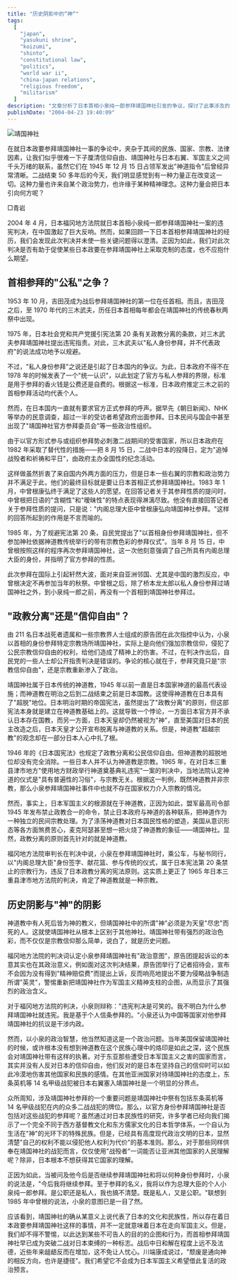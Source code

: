 ```yaml
---
title: "历史阴影中的“神“"
tags:
  [
    "japan",
    "yasukuni shrine",
    "koizumi",
    "shinto",
    "constitutional law",
    "politics",
    "world war ii",
    "china-japan relations",
    "religious freedom",
    "militarism"
  ]
description: "文章分析了日本首相小泉纯一郎参拜靖国神社引发的争议，探讨了此事涉及的政教分离、信仰自由及历史问题。作者回顾了战后日本历届首相参拜靖国神社的历史，指出参拜的政治含义远超宗教意义，特别是考虑到靖国神社祭祀包括东条英机在内的 14 名甲级战犯。福冈法院的违宪判决厘清了神道教的宗教属性，但未能解决靖国神社作为日军侵略象征的历史争议，以及政府高层参拜对亚洲邻国造成的伤害。"
publishDate: "2004-04-23 19:40:09"
---
```


![靖国神社](http://www.nanfangdaily.com.cn/zm/20040422/xw/tx2/200404220049_267196.jpg)

在就日本政要参拜靖国神社一事的争论中，夹杂于其间的民族、国家、宗教、法律因素，让我们似乎很难一下子厘清信仰自由、靖国神社与日本右翼、军国主义之间千头万绪的联系，虽然它们在 1945 年 12 月 15 日占领军发出"神道指令"后曾经异常清晰。二战结束 50 多年后的今天，我们明显感觉到有一种力量正在改变这一切。这种力量也许来自某个政治势力，也许缘于某种精神理念。这种力量会把日本引向何方呢？

□青岩

2004 年 4 月，日本福冈地方法院就日本首相小泉纯一郎参拜靖国神社一案的违宪判决，在中国激起了巨大反响。然而，如果回顾一下日本首相参拜靖国神社的经历，我们会发现此次判决并未使一些关键问题得以澄清。正因为如此，我们对此次判决是否有助于促使某些日本政要在参拜靖国神社上采取克制的态度，也不应抱什么期望。

## 首相参拜的"公私"之争？

1953 年 10 月，吉田茂成为战后参拜靖国神社的第一位在任首相。而且，吉田茂之后，至 1970 年代的三木武夫，历任日本首相每年都会在靖国神社的传统春秋两祭中出现。

1975 年，日本社会党和共产党援引宪法第 20 条有关政教分离的条款，对三木武夫参拜靖国神社提出违宪指责。对此，三木武夫以"私人身份参拜，并不代表政府"的说法成功地予以规避。

不过，"私人身份参拜"之说还是引起了日本国内的争议。为此，日本政府不得不在 1978 年的时候发表了一个"统一认识"，以此划定了官方与私人参拜的界限，标准是用于参拜的香火钱是公费还是自费的。根据这一标准，日本政府推定三木之前的首相参拜活动均代表个人。

然而，在日本国内一直就有要求官方正式参拜的呼声。据早先《朝日新闻》、NHK 等举办的民意调查，超过一半的受访者希望政府出面参拜。日本民间与国会中甚至出现了"靖国神社官方参拜委员会"等一些政治性组织。

由于以官方形式参与或组织参拜势必刺激二战期间的受害国家，所以日本政府在 1982 年采取了替代性的措施——把 8 月 15 日，二战中日本的投降日，定为"追悼战殁者和祈祷和平日"，由政府主办全国性的纪念活动。

这样做虽然折衷了来自国内外两方面的压力，但是日本一些右翼的宗教和政治势力并不满足于此，他们的最终目标就是要让日本首相正式参拜靖国神社。1983 年 1 月，中曾根康弘终于满足了这些人的愿望。在回答记者关于其参拜性质的提问时，中曾根把日语的"含糊性"和"暧昧性"的特点表现得淋漓尽致。他没有直接回答记者关于参拜性质的提问，只是说："内阁总理大臣中曾根康弘向靖国神社参拜。"这样的回答所起到的作用是不言而喻的。

1985 年，为了规避宪法第 20 条，自民党提出了"以首相身份参拜靖国神社，但不参加神社依据神道教传统举行的带有宗教色彩的参拜仪式"。当年 8 月 15 日，中曾根按照这样的程序再次参拜靖国神社，这一次他刻意强调了自己所具有内阁总理大臣的身份，并指明了官方参拜的性质。

此次参拜在国际上引起轩然大波，面对来自亚洲邻国、尤其是中国的激烈反应，中曾根决定不再参加当年的秋祭。中曾根之后，除了桥本龙太郎以私人身份参拜过靖国神社之外，到小泉纯一郎之前，再没有一个首相到靖国神社参拜过。

## "政教分离"还是"信仰自由"？

由 211 名日本战死者遗属和一些宗教界人士组成的原告团在此次指控中认为，小泉以首相的身份参拜特定宗教场所靖国神社，实际上是向他们强加宗教信仰，侵犯了公民宗教信仰自由的权利，给他们造成了精神上的伤害。不过，在判决作出后，自民党的一些人士却公开指责判决是错误的。争论的核心就在于，参拜究竟只是"宗教信仰自由"，还是宗教重新渗入了政治。

靖国神社属于日本传统的神道教，1945 年以前一直是日本国家神道的最高代表设施；而神道教在明治之后到二战结束之前是日本国教。这使得神道教在日本具有了"超脱"地位。日本明治时期的帝国宪法，虽然提出了"政教分离"的原则，但这部宪法本身就是建立在神道教基础上的。这就导致一个悖论，一方面日本官方并不承认日本存在国教，而另一方面，日本天皇却仍然被视为"神"，直至美国对日本的民主改造之后，日本天皇才公开宣布脱离与神道教的关系。但是，神道教"超越宗教"的观念却在一部分日本人心中扎了根。

1946 年的《日本国宪法》也规定了政教分离和公民信仰自由。但神道教的超脱地位却没有完全消除。一些日本人并不认为神道教是宗教。1965 年，在对日本三重县津市地方"使用地方财政举行神道奠基典礼违宪"一案的判决中，当地法院认定神道的仪式是"具有普遍性的习俗"，与宗教无关。根据这一判例，既然神道教并非宗教，那么小泉参拜靖国神社事件中也就不存在国家权力介入宗教的情况。

然而，事实上，日本军国主义的根源就在于神道教，正因为如此，盟军最高司令部 1945 年发布禁止政教合一的命令，禁止日本政府与神道的各种联系，把神道作为一种独立的民间宗教处理。为了涤荡神道教对日本国民性格的塑造，美国从意识形态等各方面煞费苦心，麦克阿瑟甚至想一把火烧了神道教的象征——靖国神社。显然，政教分离的原则首先针对的就是神道教。

福冈地方法院审判长在判决中说，小泉在参拜靖国神社时，乘公车，与秘书同行，以"内阁总理大臣"身份签字、献花篮、参与传统的仪式，属于日本宪法第 20 条禁止的宗教行为，违反了日本政教分离的宪法原则。这实质上更正了 1965 年日本三重县津市地方法院的判决，肯定了神道教就是一种宗教。

## 历史阴影与"神"的阴影

神道教中有人死后皆为神的教义，但靖国神社中的所谓"神"必须是为天皇"尽忠"而死的人。这就使靖国神社从根本上区别于其他神社。靖国神社带有强烈的政治色彩，而不仅仅是宗教信仰那么简单，说白了，就是历史问题。

福冈地方法院的判决词认定小泉参拜靖国神社有"政治意图"，原告团提起诉讼的本意其实也在其政治意义，例如面对这次判决结果，原告团举行了记者招待会，宣布不会因为没有得到"精神赔偿费"而提出上诉，反而响亮地提出不要为侵略战争制造所谓"英灵"，警惕重新把靖国神社作为军国主义精神支柱的企图，从而显示了其强烈的政治含义。

对于福冈地方法院的判决，小泉则辩称："违宪判决是可笑的。我不明白为什么参拜靖国神社就违宪。我是基于个人信条参拜的。"小泉还认为中国等国家对他参拜靖国神社的抗议是干涉内政。

然而，以小泉的政治智慧，他当然知道这是一个政治问题。当年美国保留靖国神社的时候，或许根本没有想到神道教在这个民族心理中的烙印是如此之深，这个民族会对靖国神社带有这样的执著。对于东亚那些遭受日本军国主义之害的国家而言，其实并没有人反对日本的信仰自由，他们反对的是日本在坚持自己的信仰时可以如此冷漠地伤害其他国家和民族的感情。在其他亚洲国家对待靖国神社的态度上，东条英机等 14 名甲级战犯被日本右翼塞入靖国神社是一个明显的分界点。

众所周知，涉及靖国神社参拜的一个重要问题是靖国神社中祭有包括东条英机等 14 名甲级战犯在内的众多二战战犯的牌位。那么，以官方身份参拜靖国神社是否包括对这些战犯的参拜呢？虽然通过对日本民族性的研究，许多学者已经向我们揭示了一个完全不同于西方基督教文化和东方儒家文化的日本哲学体系，一个自认为生活在"神"的光环下的特殊民族。但是，已经具有高度现代政治文明的日本，显然清楚"自己的权利不能以侵犯他人权利为代价"的基本准则。那么，对于那些同样供奉在靖国神社的战犯而言，仅仅使用"战殁者"一词能否让亚洲其他国家的人民理解呢？除非，日本根本不想获得其它国家的理解。

正因为如此，当被问及他今后是否继续参拜靖国神社和将以何种身份参拜时，小泉的说法是，"今后我将继续参拜。至于参拜的名义，我将以作为总理大臣的个人小泉纯一郎参拜。是公职还是私人，我也搞不清楚。既是私人，又是公职。"联想到 1985 年中曾根的说法，小泉的意图已是一目了然。

应该看到，靖国神社的确从某意义上说代表了日本的文化和民族性，所以存在着日本政要参拜靖国神社这样的事情，并不一定就意味着日本在走向军国主义。但是，我们却不得不警惕，以此达到某些不可告人的目的的企图和行为，而首相参拜靖国神社早已成为突破二战对日本束缚的一种标志。战后中日和解在程度上远不及法德，近些年来龃龉反而在增加，这不免让人忧心。川端康成说过，"颓废是通向神的相反方向，也许是捷径"。我们希望它不会成为日本军国主义希望借此复活的政治预言。
